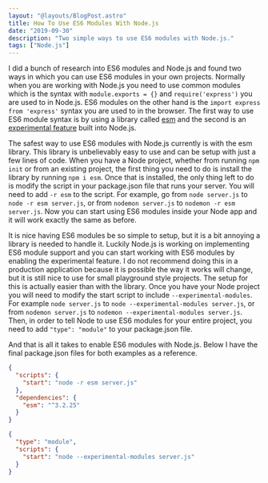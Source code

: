 ```yaml
---
layout: "@layouts/BlogPost.astro"
title: How To Use ES6 Modules With Node.js
date: "2019-09-30"
description: "Two simple ways to use ES6 modules with Node.js."
tags: ["Node.js"]
---
```


I did a bunch of research into ES6 modules and Node.js and found two ways in which you can use ES6 modules in your own projects. Normally when you are working with Node.js you need to use common modules which is the syntax with `module.exports = {}` and `require('express')` you are used to in Node.js. ES6 modules on the other hand is the `import express from 'express'` syntax you are used to in the browser. The first way to use ES6 module syntax is by using a library called [esm](https://www.npmjs.com/package/esm) and the second is an [experimental feature](https://nodejs.org/api/esm.html) built into Node.js.

The safest way to use ES6 modules with Node.js currently is with the esm library. This library is unbelievably easy to use and can be setup with just a few lines of code. When you have a Node project, whether from running `npm init` or from an existing project, the first thing you need to do is install the library by running `npm i esm`. Once that is installed, the only thing left to do is modify the script in your package.json file that runs your server. You will need to add `-r esm` to the script. For example, go from `node server.js` to `node -r esm server.js`, or from `nodemon server.js` to `nodemon -r esm server.js`. Now you can start using ES6 modules inside your Node app and it will work exactly the same as before.

It is nice having ES6 modules be so simple to setup, but it is a bit annoying a library is needed to handle it. Luckily Node.js is working on implementing ES6 module support and you can start working with ES6 modules by enabling the experimental feature. I do not recommend doing this in a production application because it is possible the way it works will change, but it is still nice to use for small playground style projects. The setup for this is actually easier than with the library. Once you have your Node project you will need to modify the start script to include `--experimental-modules`. For example `node server.js` to `node --experimental-modules server.js`, or from `nodemon server.js` to `nodemon --experimental-modules server.js`. Then, in order to tell Node to use ES6 modules for your entire project, you need to add `"type": "module"` to your package.json file.

And that is all it takes to enable ES6 modules with Node.js. Below I have the final package.json files for both examples as a reference.

```json
{
  "scripts": {
    "start": "node -r esm server.js"
  },
  "dependencies": {
    "esm": "^3.2.25"
  }
}
```

```json
{
  "type": "module",
  "scripts": {
    "start": "node --experimental-modules server.js"
  }
}
```
